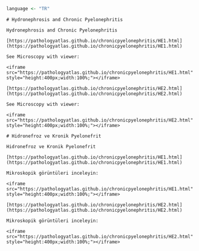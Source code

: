 ```r
language <- "TR"
```

```asis

# Hydronephrosis and Chronic Pyelonephritis

Hydronephrosis and Chronic Pyelonephritis

[https://pathologyatlas.github.io/chronicpyelonephritis/HE1.html](https://pathologyatlas.github.io/chronicpyelonephritis/HE1.html)

See Microscopy with viewer: 

<iframe src="https://pathologyatlas.github.io/chronicpyelonephritis/HE1.html" style="height:400px;width:100%;"></iframe>

[https://pathologyatlas.github.io/chronicpyelonephritis/HE2.html](https://pathologyatlas.github.io/chronicpyelonephritis/HE2.html)

See Microscopy with viewer: 

<iframe src="https://pathologyatlas.github.io/chronicpyelonephritis/HE2.html" style="height:400px;width:100%;"></iframe>

```

```asis

# Hidronefroz ve Kronik Pyelonefrit

Hidronefroz ve Kronik Pyelonefrit

[https://pathologyatlas.github.io/chronicpyelonephritis/HE1.html](https://pathologyatlas.github.io/chronicpyelonephritis/HE1.html)

Mikroskopik görüntüleri inceleyin:

<iframe src="https://pathologyatlas.github.io/chronicpyelonephritis/HE1.html" style="height:400px;width:100%;"></iframe>

[https://pathologyatlas.github.io/chronicpyelonephritis/HE2.html](https://pathologyatlas.github.io/chronicpyelonephritis/HE2.html)

Mikroskopik görüntüleri inceleyin:

<iframe src="https://pathologyatlas.github.io/chronicpyelonephritis/HE2.html" style="height:400px;width:100%;"></iframe>

```
